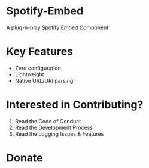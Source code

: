 
<Meta title="Getting Started/Introduction" id="getting-started-intro" />

# Spotify-Embed

A plug-n-play Spotify Embed Component

# Key Features

- Zero configuration
- Lightweight
- Native URL/URI parsing

# Interested in Contributing?

1. Read the Code of Conduct
2. Read the Development Process
3. Read the Logging Issues & Features

# Donate

